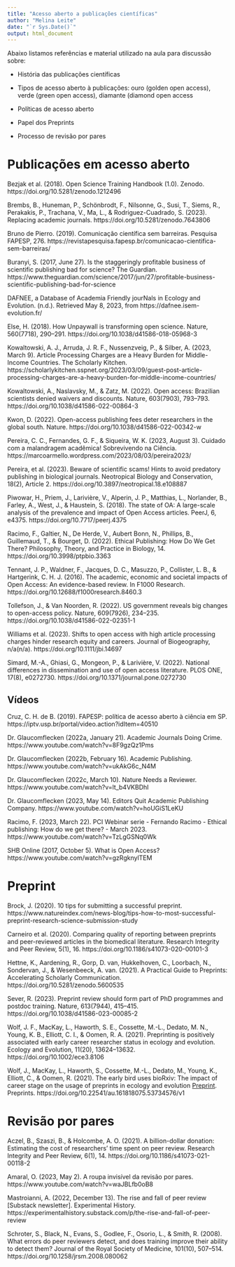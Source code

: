 ```yaml
---
title: "Acesso aberto a publicações científicas"
author: "Melina Leite"
date: "`r Sys.Date()`"
output: html_document
---
```


Abaixo listamos referências e material utilizado na aula para discussão sobre:

-   História das publicações científicas

-   Tipos de acesso aberto à publicações: ouro (golden open access), verde
    (green open access), diamante (diamond open access

-   Políticas de acesso aberto

-   Papel dos Preprints

-   Processo de revisão por pares

# Publicações em acesso aberto

Bezjak et al. (2018). Open Science Training Handbook (1.0). Zenodo.
https://doi.org/10.5281/zenodo.1212496

Brembs, B., Huneman, P., Schönbrodt, F., Nilsonne, G., Susi, T., Siems, R.,
Perakakis, P., Trachana, V., Ma, L., & Rodriguez-Cuadrado, S. (2023). Replacing
academic journals. https://doi.org/10.5281/zenodo.7643806

Bruno de Pierro. (2019). Comunicação científica sem barreiras. Pesquisa FAPESP,
276. https://revistapesquisa.fapesp.br/comunicacao-cientifica-sem-barreiras/

Buranyi, S. (2017, June 27). Is the staggeringly profitable business of
scientific publishing bad for science? The Guardian.
https://www.theguardian.com/science/2017/jun/27/profitable-business-scientific-publishing-bad-for-science

DAFNEE, a Database of Academia Friendly jourNals in Ecology and Evolution.
(n.d.). Retrieved May 8, 2023, from https://dafnee.isem-evolution.fr/

Else, H. (2018). How Unpaywall is transforming open science. Nature, 560(7718),
290--291. https://doi.org/10.1038/d41586-018-05968-3

Kowaltowski, A. J., Arruda, J. R. F., Nussenzveig, P., & Silber, A. (2023, March
9). Article Processing Charges are a Heavy Burden for Middle-Income Countries.
The Scholarly Kitchen.
https://scholarlykitchen.sspnet.org/2023/03/09/guest-post-article-processing-charges-are-a-heavy-burden-for-middle-income-countries/

Kowaltowski, A., Naslavsky, M., & Zatz, M. (2022). Open access: Brazilian
scientists denied waivers and discounts. Nature, 603(7903), 793--793.
https://doi.org/10.1038/d41586-022-00864-3

Kwon, D. (2022). Open-access publishing fees deter researchers in the global
south. Nature. https://doi.org/10.1038/d41586-022-00342-w

Pereira, C. C., Fernandes, G. F., & Siqueira, W. K. (2023, August 3). Cuidado
com a malandragem acadêmica! Sobrevivendo na Ciência.
https://marcoarmello.wordpress.com/2023/08/03/pereira2023/

Pereira, et al. (2023). Beware of scientific scams! Hints to avoid predatory
publishing in biological journals. Neotropical Biology and Conservation, 18(2),
Article 2. https://doi.org/10.3897/neotropical.18.e108887

Piwowar, H., Priem, J., Larivière, V., Alperin, J. P., Matthias, L., Norlander,
B., Farley, A., West, J., & Haustein, S. (2018). The state of OA: A large-scale
analysis of the prevalence and impact of Open Access articles. PeerJ, 6, e4375.
https://doi.org/10.7717/peerj.4375

Racimo, F., Galtier, N., De Herde, V., Aubert Bonn, N., Phillips, B.,
Guillemaud, T., & Bourget, D. (2022). Ethical Publishing: How Do We Get There?
Philosophy, Theory, and Practice in Biology, 14.
https://doi.org/10.3998/ptpbio.3363

Tennant, J. P., Waldner, F., Jacques, D. C., Masuzzo, P., Collister, L. B., &
Hartgerink, C. H. J. (2016). The academic, economic and societal impacts of Open
Access: An evidence-based review. In F1000 Research.
https://doi.org/10.12688/f1000research.8460.3

Tollefson, J., & Van Noorden, R. (2022). US government reveals big changes to
open-access policy. Nature, 609(7926), 234--235.
https://doi.org/10.1038/d41586-022-02351-1

Williams et al. (2023). Shifts to open access with high article processing
charges hinder research equity and careers. Journal of Biogeography, n/a(n/a).
https://doi.org/10.1111/jbi.14697

Simard, M.-A., Ghiasi, G.,
Mongeon, P., & Larivière, V. (2022). National differences in dissemination and
use of open access literature. PLOS ONE, 17(8), e0272730.
https://doi.org/10.1371/journal.pone.0272730

## Vídeos

Cruz, C. H. de B. (2019). FAPESP: política de acesso aberto à ciência em SP.
https://iptv.usp.br/portal/video.action?idItem=40510

Dr. Glaucomflecken (2022a, January 21). Academic Journals Doing Crime.
https://www.youtube.com/watch?v=8F9gzQz1Pms

Dr. Glaucomflecken (2022b, February 16). Academic Publishing.
https://www.youtube.com/watch?v=ukAkG6c_N4M

Dr. Glaucomflecken (2022c, March 10). Nature Needs a Reviewer.
https://www.youtube.com/watch?v=lt_b4VKBDhI

Dr. Glaucomflecken (2023, May 14). Editors Quit Academic Publishing Company.
https://www.youtube.com/watch?v=hoUGiS1LeKU

Racimo, F. (2023, March 22). PCI Webinar serie - Fernando Racimo - Ethical
publishing: How do we get there? - March 2023.
https://www.youtube.com/watch?v=TzLgGSNq0Wk

SHB Online (2017, October 5). What is Open Access?
https://www.youtube.com/watch?v=gzRgknylTEM 


# Preprint

Brock, J. (2020). 10 tips for submitting a successful preprint.
https://www.natureindex.com/news-blog/tips-how-to-most-successful-preprint-research-science-submission-study

Carneiro et al. (2020). Comparing quality of reporting between preprints and
peer-reviewed articles in the biomedical literature. Research Integrity and Peer
Review, 5(1), 16. https://doi.org/10.1186/s41073-020-00101-3

Hettne, K., Aardening, R., Gorp, D. van, Hukkelhoven, C., Loorbach, N.,
Sondervan, J., & Wesenbeeck, A. van. (2021). A Practical Guide to Preprints:
Accelerating Scholarly Communication. https://doi.org/10.5281/zenodo.5600535

Sever, R. (2023). Preprint review should form part of PhD programmes and postdoc
training. Nature, 613(7944), 415--415.
https://doi.org/10.1038/d41586-023-00085-2

Wolf, J. F., MacKay, L., Haworth, S. E., Cossette, M.-L., Dedato, M. N., Young,
K. B., Elliott, C. I., & Oomen, R. A. (2021). Preprinting is positively
associated with early career researcher status in ecology and evolution. Ecology
and Evolution, 11(20), 13624--13632. https://doi.org/10.1002/ece3.8106

Wolf, J., MacKay, L., Haworth, S., Cossette, M.-L., Dedato, M., Young, K.,
Elliott, C., & Oomen, R. (2021). The early bird uses bioRxiv: The impact of
career stage on the usage of preprints in ecology and evolution [Preprint].
Preprints. https://doi.org/10.22541/au.161818075.53734576/v1

# Revisão por pares

Aczel, B., Szaszi, B., & Holcombe, A. O. (2021). A billion-dollar donation:
Estimating the cost of researchers' time spent on peer review. Research
Integrity and Peer Review, 6(1), 14.
https://doi.org/10.1186/s41073-021-00118-2

Amaral, O. (2023, May 2). A roupa invisível da revisão por pares.
https://www.youtube.com/watch?v=waJBLfb0oB8

Mastroianni, A. (2022, December 13). The rise and fall of peer review [Substack
newsletter]. Experimental History.
https://experimentalhistory.substack.com/p/the-rise-and-fall-of-peer-review

Schroter, S., Black, N., Evans, S., Godlee, F., Osorio, L., & Smith, R. (2008).
What errors do peer reviewers detect, and does training improve their ability to
detect them? Journal of the Royal Society of Medicine, 101(10), 507--514.
https://doi.org/10.1258/jrsm.2008.080062
